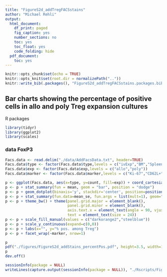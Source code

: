 ```yaml
---
title: "FigureS2d_addTregFACSstains"
author: "Michael Rehli"
output:
  html_document:
    df_print: paged
    fig_caption: yes
    number_sections: no
    toc: yes
    toc_float: yes
    code_folding: hide
  pdf_document:
    toc: yes
---
```


```r
knitr::opts_chunk$set(echo = TRUE)
knitr::opts_knit$set(root.dir = normalizePath(".."))
knitr::write_bib(.packages(), "FigureS2d_addTregFACSstains.packages.bib")
```

## Bar charts showing the percentage of positive cells in allo and poly Treg expansion cultures

R packages

```r
library(tidyr)
library(ggplot2)
library(scales)
```

### data FoxP3

```r
Facs.data <- read.delim("./data/AddFacsData.txt", header=TRUE)
Facs.data$type <- factor(Facs.data$type,levels = c("ivExp","BM","Spleen","Liver","mLN","Colon"))
Facs.data$exp <- factor(Facs.data$exp,levels = c("allo","poly"))
Facs.data$marker <- factor(Facs.data$marker,levels = c("Ki-67","CD62L+","CCR9+","CD103+","LPAM-1+","KLRG-1+"))
```


```r
p <- ggplot(Facs.data, aes(x=type, y=count, fill=exp)) + coord_cartesian(ylim = c(0,100))
p <- p + stat_summary(fun = mean, geom = "bar", position = "dodge")
p <- p + geom_dotplot(binaxis='y', stackdir='center', position=position_dodge(.9), dotsize=5, stackratio = .5, binwidth=.75) 
p <- p + stat_summary(fun.data=mean_se, fun.args = list(mult=1), geom="errorbar", color="black", linewidth=0.5, width = 0.6, position=position_dodge(.9))
p <- p + theme_bw() + theme(panel.grid.major = element_blank(), 
                            panel.grid.minor = element_blank(),
                            axis.text.x = element_text(angle = 90, vjust = 0.5, hjust=1, color="black"), 
                            text = element_text(size = 24))
p <- p + scale_fill_manual(values = c("darkorange2","steelblue"))
p <- p + scale_y_continuous(expand=c(0,0))
p <- p + labs(x="", y="% pos. among Treg")
p <- p + facet_wrap(~marker, nrow=1)

p
pdf("./figures/FigureS2d_addStains_percentPos.pdf", height=3.5, width=12.5)
p
dev.off()
```

```r
sessionInfo(package = NULL)
writeLines(capture.output(sessionInfo(package = NULL)), "./Rscripts/FigureS2d_addTregFACSstains_SessionInfo.txt")
```



